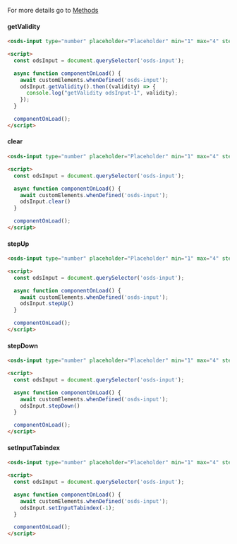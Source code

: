 For more details go to [Methods](#methods)

#### getValidity

```html
<osds-input type="number" placeholder="Placeholder" min="1" max="4" step="2" color="primary"></osds-input>

<script>
  const odsInput = document.querySelector('osds-input');

  async function componentOnLoad() {
    await customElements.whenDefined('osds-input');
    odsInput.getValidity().then((validity) => {
      console.log("getValidity odsInput-1", validity);
    });
  }

  componentOnLoad();
</script>
```

#### clear
```html
<osds-input type="number" placeholder="Placeholder" min="1" max="4" step="2" color="primary"></osds-input>

<script>
  const odsInput = document.querySelector('osds-input');

  async function componentOnLoad() {
    await customElements.whenDefined('osds-input');
    odsInput.clear()
  }

  componentOnLoad();
</script>
```

#### stepUp

```html
<osds-input type="number" placeholder="Placeholder" min="1" max="4" step="2" color="primary"></osds-input>

<script>
  const odsInput = document.querySelector('osds-input');

  async function componentOnLoad() {
    await customElements.whenDefined('osds-input');
    odsInput.stepUp()
  }

  componentOnLoad();
</script>
```

#### stepDown

```html
<osds-input type="number" placeholder="Placeholder" min="1" max="4" step="2" color="primary"></osds-input>

<script>
  const odsInput = document.querySelector('osds-input');

  async function componentOnLoad() {
    await customElements.whenDefined('osds-input');
    odsInput.stepDown()
  }

  componentOnLoad();
</script>
```

#### setInputTabindex

```html
<osds-input type="number" placeholder="Placeholder" min="1" max="4" step="2" color="primary"></osds-input>

<script>
  const odsInput = document.querySelector('osds-input');

  async function componentOnLoad() {
    await customElements.whenDefined('osds-input');
    odsInput.setInputTabindex(-1);
  }

  componentOnLoad();
</script>
```

